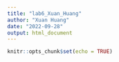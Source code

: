 ```yaml
---
title: "lab6_Xuan_Huang"
author: "Xuan Huang"
date: "2022-09-28"
output: html_document
---
```


```r
knitr::opts_chunk$set(echo = TRUE)
```


